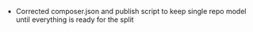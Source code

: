  - Corrected composer.json and publish script to keep single repo model until everything is ready for the split
